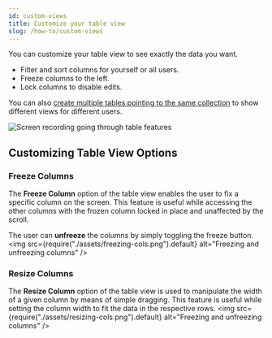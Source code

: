 ```yaml
---
id: custom-views
title: Customize your table view
slug: /how-to/custom-views
---
```


You can customize your table view to see exactly the data you want.

- Filter and sort columns for yourself or all users.
- Freeze columns to the left.
- Lock columns to disable edits.

You can also
[create multiple tables pointing to the same collection](./multiple-tables.mdx)
to show different views for different users.

![Screen recording going through table features](./assets/FilterSortFreezeLock.gif)

## Customizing Table View Options

### Freeze Columns
The **Freeze Column** option of the table view enables the user to fix a specific column on the screen. 
This feature is useful while accessing the other columns with the frozen column locked in place and 
unaffected by the scroll.

The user can **unfreeze** the columns by simply toggling the freeze button.
<img
  src={require("./assets/freezing-cols.png").default}
  alt="Freezing and unfreezing columns"
/>

### Resize Columns
The **Resize Column** option of the table view is used to manipulate the width of a given column by means of simple dragging. 
This feature is useful while setting the column width to fit the data in the respective rows.
<img
  src={require("./assets/resizing-cols.png").default}
  alt="Freezing and unfreezing columns"
/>
